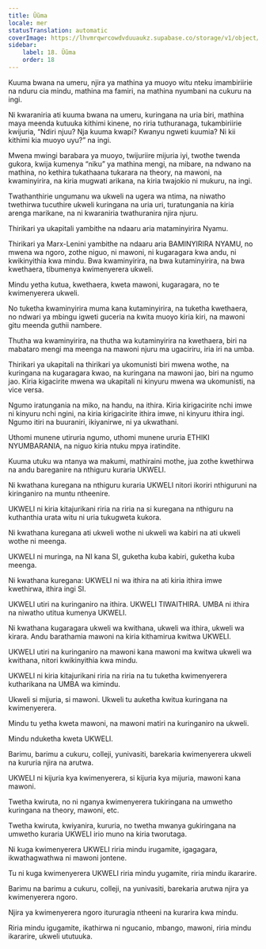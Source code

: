 ```yaml
---
title: Ũũma
locale: mer
statusTranslation: automatic
coverImage: https://lhvmrqwrcowdvduuaukz.supabase.co/storage/v1/object/public/strapi-uploads/small_cover-educacion-fundamental.webp-2d51a7828a2b1309555be27f7e2a61a0.webp
sidebar:
    label: 18. Ũũma
    order: 18
---
```

Kuuma bwana na umeru, njira ya mathina ya muoyo witu nteku imambiriirie na nduru cia mindu, mathina ma famiri, na mathina nyumbani na cukuru na ingi.

Ni kwaraniria ati kuuma bwana na umeru, kuringana na uria biri, mathina maya meenda kutuuka kithimi kinene, no riria tuthuranaga, tukambiriirie kwijuria, “Ndiri njuu? Nja kuuma kwapi? Kwanyu ngweti kuumia? Ni kii kithimi kia muoyo uyu?” na ingi.

Mwena mwingi barabara ya muoyo, twijuriire mijuria iyi, twothe twenda gukora, kwija kumenya “niku” ya mathina mengi, na mibare, na ndwano na mathina, no kethira tukathaana tukarara na theory, na mawoni, na kwaminyirira, na kiria mugwati arikana, na kiria twajokio ni mukuru, na ingi.

Twathanthirie ungumanu wa ukweli na ugera wa ntima, na niwatho twethirwa tucuthire ukweli kuringana na uria uri, turatungania na kiria arenga marikane, na ni kwaraniria twathuranira njira njuru.

Thirikari ya ukapitali yambithe na ndaaru aria mataminyirira Nyamu.

Thirikari ya Marx-Lenini yambithe na ndaaru aria BAMINYIRIRA NYAMU, no mwena wa ngoro, zothe niguo, ni mawoni, ni kugaragara kwa andu, ni kwikinyithia kwa mindu. Bwa kwaminyirira, na bwa kutaminyirira, na bwa kwethaera, tibumenya kwimenyerera ukweli.

Mindu yetha kutua, kwethaera, kweta mawoni, kugaragara, no te kwimenyerera ukweli.

No tuketha kwaminyirira muma kana kutaminyirira, na tuketha kwethaera, no ndwari ya mbingu igweti guceria na kwita muoyo kiria kiri, na mawoni gitu meenda guthii nambere.

Thutha wa kwaminyirira, na thutha wa kutaminyirira na kwethaera, biri na mabataro mengi ma meenga na mawoni njuru ma ugaciriru, iria iri na umba.

Thirikari ya ukapitali na thirikari ya ukomunisti biri mwena wothe, na kuringana na kugaragara kwao, na kuringana na mawoni jao, biri na ngumo jao. Kiria kigacirite mwena wa ukapitali ni kinyuru mwena wa ukomunisti, na vice versa.

Ngumo iratungania na miko, na handu, na ithira. Kiria kirigacirite nchi imwe ni kinyuru nchi ngini, na kiria kirigacirite ithira imwe, ni kinyuru ithira ingi. Ngumo itiri na buuraniri, ikiyanirwe, ni ya ukwathani.

Uthomi munene utiruria ngumo, uthomi munene ururia ETHIKI NYUMBARANIA, na niguo kiria ntuku mpya iratindite.

Kuuma utuku wa ntanya wa makumi, mathiraini mothe, jua zothe kwethirwa na andu bareganire na nthiguru kuraria UKWELI.

Ni kwathana kuregana na nthiguru kuraria UKWELI nitori ikoriri nthiguruni na kiringaniro na muntu ntheenire.

UKWELI ni kiria kitajurikani riria na riria na si kuregana na nthiguru na kuthanthia urata witu ni uria tukugweta kukora.

Ni kwathana kuregana ati ukweli wothe ni ukweli wa kabiri na ati ukweli wothe ni meenga.

UKWELI ni muringa, na NI kana SI, guketha kuba kabiri, guketha kuba meenga.

Ni kwathana kuregana: UKWELI ni wa ithira na ati kiria ithira imwe kwethirwa, ithira ingi SI.

UKWELI utiri na kuringaniro na ithira. UKWELI TIWAITHIRA. UMBA ni ithira na niwatho utitua kumenya UKWELI.

Ni kwathana kugaragara ukweli wa kwithana, ukweli wa ithira, ukweli wa kirara. Andu barathamia mawoni na kiria kithamirua kwitwa UKWELI.

UKWELI utiri na kuringaniro na mawoni kana mawoni ma kwitwa ukweli wa kwithana, nitori kwikinyithia kwa mindu.

UKWELI ni kiria kitajurikani riria na riria na tu tuketha kwimenyerera kutharikana na UMBA wa kimindu.

Ukweli si mijuria, si mawoni. Ukweli tu auketha kwitua kuringana na kwimenyerera.

Mindu tu yetha kweta mawoni, na mawoni matiri na kuringaniro na ukweli.

Mindu nduketha kweta UKWELI.

Barimu, barimu a cukuru, colleji, yunivasiti, barekaria kwimenyerera ukweli na kururia njira na arutwa.

UKWELI ni kijuria kya kwimenyerera, si kijuria kya mijuria, mawoni kana mawoni.

Twetha kwiruta, no ni nganya kwimenyerera tukiringana na umwetho kuringana na theory, mawoni, etc.

Twetha kwiruta, kwiyanira, kururia, no twetha mwanya gukiringana na umwetho kuraria UKWELI irio muno na kiria tworutaga.

Ni kuga kwimenyerera UKWELI riria mindu irugamite, igagagara, ikwathagwathwa ni mawoni jontene.

Tu ni kuga kwimenyerera UKWELI riria mindu yugamite, riria mindu ikararire.

Barimu na barimu a cukuru, colleji, na yunivasiti, barekaria arutwa njira ya kwimenyerera ngoro.

Njira ya kwimenyerera ngoro itururagia ntheeni na kurarira kwa mindu.

Riria mindu igugamite, ikathirwa ni ngucanio, mbango, mawoni, riria mindu ikararire, ukweli ututuuka.

